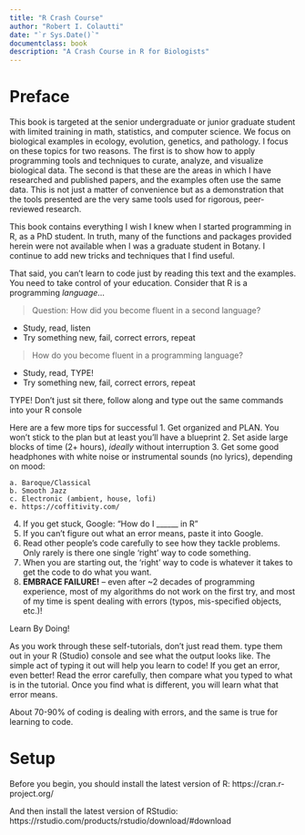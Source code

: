 ```yaml
--- 
title: "R Crash Course"
author: "Robert I. Colautti"
date: "`r Sys.Date()`"
documentclass: book
description: "A Crash Course in R for Biologists"
---
```


# Preface {-}

This book is targeted at the senior undergraduate or junior graduate student with limited training in math, statistics, and computer science. We focus on biological examples in ecology, evolution, genetics, and pathology. I focus on these topics for two reasons. The first is to show how to apply programming tools and techniques to curate, analyze, and visualize biological data. The second is that these are the areas in which I have researched and published papers, and the examples often use the same data. This is not just a matter of convenience but as a demonstration that the tools presented are the very same tools used for rigorous, peer-reviewed research.

This book contains everything I wish I knew when I started programming in R, as a PhD student. In truth, many of the functions and packages provided herein were not available when I was a graduate student in Botany. I continue to add new tricks and techniques that I find useful.

That said, you can't learn to code just by reading this text and the examples. You need to take control of your education. Consider that R is a programming *language*...

> Question: How did you become fluent in a second language? 
  
  * Study, read, listen
  * Try something new, fail, correct errors, repeat


> How do you become fluent in a programming language?
  
  * Study, read, TYPE!
  * Try something new, fail, correct errors, repeat

TYPE! Don't just sit there, follow along and type out the same commands into your R console

Here are a few more tips for successful
  1. Get organized and PLAN. You won't stick to the plan but at least you'll have a blueprint
  2. Set aside large blocks of time (2+ hours), *ideally* without interruption
  3. Get some good headphones with white noise or instrumental sounds (no lyrics), depending on mood:
  
    a. Baroque/Classical
    b. Smooth Jazz  
    c. Electronic (ambient, house, lofi)
    e. https://coffitivity.com/
    
  4. If you get stuck, Google: "How do I ______ in R"
  5. If you can't figure out what an error means, paste it into Google.
  6. Read other people's code carefully to see how they tackle problems. Only rarely is there one single 'right' way to code something. 
  7. When you are starting out, the 'right' way to code is whatever it takes to get the code to do what you want.
  8. **EMBRACE FAILURE!** -- even after ~2 decades of programming experience, most of my algorithms do not work on the first try, and most of my time is spent dealing with errors (typos, mis-specified objects, etc.)!

Learn By Doing!

As you work through these self-tutorials, don't just read them. type them out in your R (Studio) console and see what the output looks like. The simple act of typing it out will help you learn to code! If you get an error, even better! Read the error carefully, then compare what you typed to what is in the tutorial. Once you find what is different, you will learn what that error means.

About 70-90% of coding is dealing with errors, and the same is true for learning to code.

# Setup

Before you begin, you should install the latest version of R:
https://cran.r-project.org/

And then install the latest version of RStudio:
https://rstudio.com/products/rstudio/download/#download




